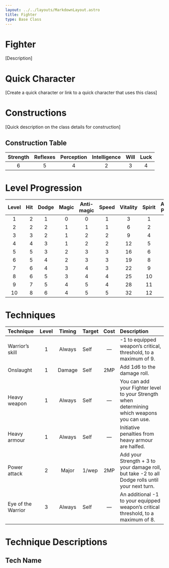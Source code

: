 ```yaml
---
layout: ../../layouts/MarkdownLayout.astro
title: Fighter
type: Base Class
---
```


# Fighter

[Description]

# Quick Character

[Create a quick character or link to a quick character that uses this class]

# Constructions

[Quick description on the class details for construction]

## Construction Table

| Strength | Reflexes | Perception | Intelligence | Will | Luck |
| :------: | :------: | :--------: | :----------: | :--: | :--: |
|    6     |    5     |     4      |      2       |  3   |  4   |

# Level Progression

| Level | Hit | Dodge | Magic | Anti-magic | Speed | Vitality | Spirit | Attack Power |
| :---: | --: | :---: | :---: | :--------: | :---: | :------: | :----: | :----------: |
|   1   |   2 |   1   |   0   |     0      |   1   |    3     |   1    |      1       |
|   2   |   2 |   2   |   1   |     1      |   1   |    6     |   2    |      2       |
|   3   |   3 |   2   |   1   |     2      |   2   |    9     |   4    |      3       |
|   4   |   4 |   3   |   1   |     2      |   2   |    12    |   5    |      4       |
|   5   |   5 |   3   |   2   |     3      |   3   |    16    |   6    |      5       |
|   6   |   5 |   4   |   2   |     3      |   3   |    19    |   8    |      6       |
|   7   |   6 |   4   |   3   |     4      |   3   |    22    |   9    |      7       |
|   8   |   6 |   5   |   3   |     4      |   4   |    25    |   10   |      8       |
|   9   |   7 |   5   |   4   |     5      |   4   |    28    |   11   |      9       |
|  10   |   8 |   6   |   4   |     5      |   5   |    32    |   12   |      10      |

# Techniques

| Technique          | Level | Timing | Target | Cost | Description                                                                                     |
| :----------------- | :---: | :----: | :----- | :--: | :---------------------------------------------------------------------------------------------- |
| Warrior’s skill    |   1   | Always | Self   |  —   | -1 to equipped weapon’s critical, threshold, to a maximum of 9.                                 |
| Onslaught          |   1   | Damage | Self   | 2MP  | Add 1d6 to the damage roll.                                                                     |
| Heavy weapon       |   1   | Always | Self   |  —   | You can add your Fighter level to your Strength when determining which weapons you can use.     |
| Heavy armour       |   1   | Always | Self   |  —   | Initiative penalties from heavy armour are halfed.                                              |
| Power attack       |   2   | Major  | 1/wep  | 2MP  | Add your Strength + 3 to your damage roll, but take -2 to all Dodge rolls until your next turn. |
| Eye of the Warrior |   3   | Always | Self   |  —   | An additional -1 to your equipped weapon’s critical threshold, to a maximum of 8.               |

# Technique Descriptions

## Tech Name
